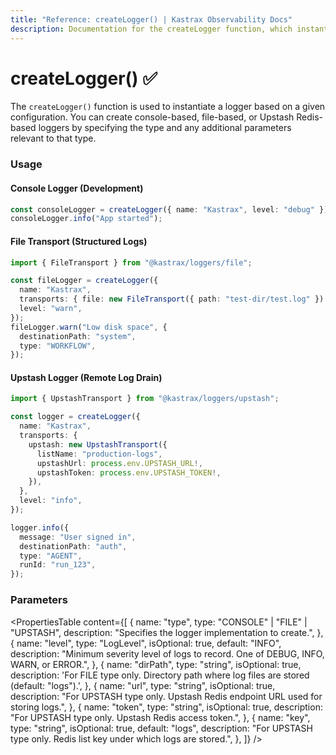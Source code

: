 ```yaml
---
title: "Reference: createLogger() | Kastrax Observability Docs"
description: Documentation for the createLogger function, which instantiates a logger based on a given configuration.
---
```


# createLogger() ✅

The `createLogger()` function is used to instantiate a logger based on a given configuration. You can create console-based, file-based, or Upstash Redis-based loggers by specifying the type and any additional parameters relevant to that type.

### Usage

#### Console Logger (Development)

```typescript showLineNumbers copy
const consoleLogger = createLogger({ name: "Kastrax", level: "debug" });
consoleLogger.info("App started");
```

#### File Transport (Structured Logs)

```typescript showLineNumbers copy
import { FileTransport } from "@kastrax/loggers/file";

const fileLogger = createLogger({
  name: "Kastrax",
  transports: { file: new FileTransport({ path: "test-dir/test.log" }) },
  level: "warn",
});
fileLogger.warn("Low disk space", {
  destinationPath: "system",
  type: "WORKFLOW",
});
```

#### Upstash Logger (Remote Log Drain)

```typescript showLineNumbers copy
import { UpstashTransport } from "@kastrax/loggers/upstash";

const logger = createLogger({
  name: "Kastrax",
  transports: {
    upstash: new UpstashTransport({
      listName: "production-logs",
      upstashUrl: process.env.UPSTASH_URL!,
      upstashToken: process.env.UPSTASH_TOKEN!,
    }),
  },
  level: "info",
});

logger.info({
  message: "User signed in",
  destinationPath: "auth",
  type: "AGENT",
  runId: "run_123",
});
```

### Parameters

<PropertiesTable
  content={[
    {
      name: "type",
      type: "CONSOLE" | "FILE" | "UPSTASH",
      description: "Specifies the logger implementation to create.",
    },
    {
      name: "level",
      type: "LogLevel",
      isOptional: true,
      default: "INFO",
      description:
        "Minimum severity level of logs to record. One of DEBUG, INFO, WARN, or ERROR.",
    },
    {
      name: "dirPath",
      type: "string",
      isOptional: true,
      description:
        'For FILE type only. Directory path where log files are stored (default: "logs").',
    },
    {
      name: "url",
      type: "string",
      isOptional: true,
      description:
        "For UPSTASH type only. Upstash Redis endpoint URL used for storing logs.",
    },
    {
      name: "token",
      type: "string",
      isOptional: true,
      description: "For UPSTASH type only. Upstash Redis access token.",
    },
    {
      name: "key",
      type: "string",
      isOptional: true,
      default: "logs",
      description:
        "For UPSTASH type only. Redis list key under which logs are stored.",
    },
  ]}
/>

